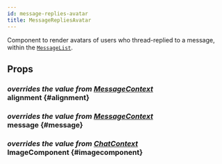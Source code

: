```yaml
---
id: message-replies-avatar
title: MessageRepliesAvatar
---
```




Component to render avatars of users who thread-replied to a message, within the [`MessageList`](./message_list.mdx).

## Props

### <div class="label description">_overrides the value from [MessageContext](../contexts/message_context.mdx#alignment)_</div> alignment {#alignment}

<Alignment />

### <div class="label description">_overrides the value from [MessageContext](../contexts/message_context.mdx#message)_</div> message {#message}

<MessageProp />

### <div class="label description">_overrides the value from [ChatContext](../contexts/chat_context.mdx#imagecomponent)_</div> ImageComponent {#imagecomponent}

<ImageComponent />
